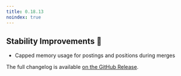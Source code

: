 ```yaml
---
title: 0.18.13
noindex: true
---
```


## Stability Improvements 💪

- Capped memory usage for postings and positions during merges

The full changelog is available [on the GitHub Release](https://github.com/paradedb/paradedb/releases/tag/v0.18.13).
